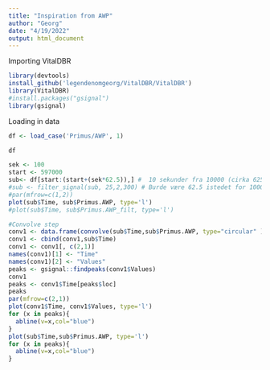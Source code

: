 ```yaml
---
title: "Inspiration from AWP"
author: "Georg"
date: "4/19/2022"
output: html_document
---
```


Importing VitalDBR
```r
library(devtools)
install_github('legendenomgeorg/VitalDBR/VitalDBR')
library(VitalDBR)
#install.packages("gsignal")
library(gsignal)
```

Loading in data
```r
df <- load_case('Primus/AWP', 1)

```

```r
df

```
```r
sek <- 100
start <- 597000
sub<- df[start:(start+(sek*62.5)),] #  10 sekunder fra 10000 (cirka 625 observationer)
#sub <- filter_signal(sub, 25,2,300) # Burde være 62.5 istedet for 1000, men der sker ikke rigtig noget med waveformen
#par(mfrow=c(1,2))
plot(sub$Time, sub$Primus.AWP, type='l')
#plot(sub$Time, sub$Primus.AWP_filt, type='l')


```

```r

#Convolve step
conv1 <- data.frame(convolve(sub$Time,sub$Primus.AWP, type="circular" ))
conv1 <- cbind(conv1,sub$Time)
conv1 <- conv1[, c(2,1)]
names(conv1)[1] <- "Time"
names(conv1)[2] <- "Values"
peaks <- gsignal::findpeaks(conv1$Values)
conv1
peaks <- conv1$Time[peaks$loc]
peaks
par(mfrow=c(2,1))
plot(conv1$Time, conv1$Values, type='l')
for (x in peaks){
  abline(v=x,col="blue")
}
plot(sub$Time,sub$Primus.AWP, type='l')
for (x in peaks){
  abline(v=x,col="blue")
}

```






